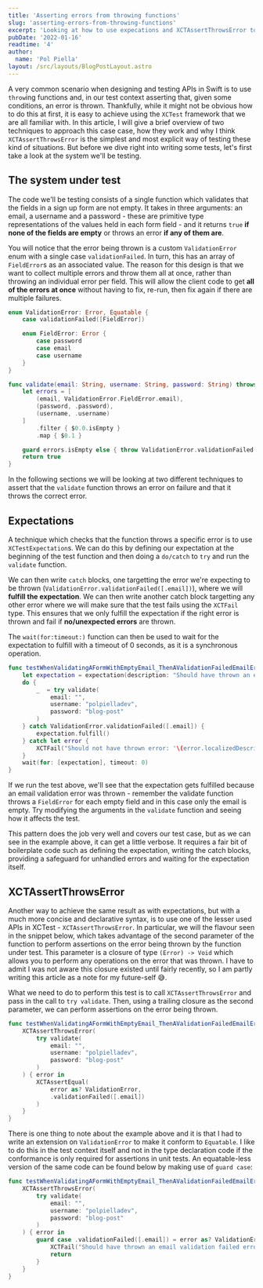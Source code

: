 ```yaml
---
title: 'Asserting errors from throwing functions'
slug: 'asserting-errors-from-throwing-functions'
excerpt: 'Looking at how to use expecations and XCTAssertThrowsError to assert specific errors are being thrown in Swift.'
pubDate: '2022-01-16'
readtime: '4'
author:
  name: 'Pol Piella'
layout: /src/layouts/BlogPostLayout.astro
---
```


A very common scenario when designing and testing APIs in Swift is to use `throw`ing functions and, in our test context asserting that, given some conditions, an error is thrown. Thankfully, while it might not be obvious how to do this at first, it is easy to achieve using the `XCTest` framework that we are all familiar with. In this article, I will give a brief overview of two techniques to approach this case case, how they work and why I think `XCTAssertThrowsError` is the simplest and most explicit way of testing these kind of situations. But before we dive right into writing some tests, let's first take a look at the system we'll be testing.

## The system under test

The code we'll be testing consists of a single function which validates that the fields in a sign up form are not empty. It takes in three arguments: an email, a username and a password - these are primitive type representations of the values held in each form field - and it returns `true` **if none of the fields are empty** or throws an error **if any of them are**.

You will notice that the error being thrown is a custom `ValidationError` enum with a single case `validationFailed`. In turn, this has an array of `FieldError`s as an associated value. The reason for this design is that we want to collect multiple errors and throw them all at once, rather than throwing an individual error per field. This will allow the client code to get **all of the errors at once** without having to fix, re-run, then fix again if there are multiple failures.

```swift:Validator.swift
enum ValidationError: Error, Equatable {
    case validationFailed([FieldError])

    enum FieldError: Error {
        case password
        case email
        case username
    }
}

func validate(email: String, username: String, password: String) throws -> Bool {
    let errors = [
        (email, ValidationError.FieldError.email),
        (password, .password),
        (username, .username)
    ]
        .filter { $0.0.isEmpty }
        .map { $0.1 }

    guard errors.isEmpty else { throw ValidationError.validationFailed(errors) }
    return true
}
```

In the following sections we will be looking at two different techniques to assert that the `validate` function throws an error on failure and that it throws the correct error.

## Expectations

A technique which checks that the function throws a specific error is to use `XCTestExpectation`s. We can do this by defining our expectation at the beginning of the test function and then doing a `do/catch` to `try` and run the `validate` function.

We can then write `catch` blocks, one targetting the error we're expecting to be thrown (`ValidationError.validationFailed([.email])`), where we will **fulfill the expectation**. We can then write another catch block targetting any other error where we will make sure that the test fails using the `XCTFail` type. This ensures that we only fulfill the expectation if the right error is thrown and fail if **no/unexpected errors** are thrown.

The `wait(for:timeout:)` function can then be used to wait for the expectation to fulfill with a timeout of 0 seconds, as it is a synchronous operation.

```swift:ValidatorTests.swift
func testWhenValidatingAFormWithEmptyEmail_ThenAValidationFailedEmailErrorIsThrown() {
    let expectation = expectation(description: "Should have thrown an email validation failed error")
    do {
        _  = try validate(
            email: "",
            username: "polpielladev",
            password: "blog-post"
        )
    } catch ValidationError.validationFailed([.email]) {
        expectation.fulfill()
    } catch let error {
        XCTFail("Should not have thrown error: '\(error.localizedDescription)'")
    }
    wait(for: [expectation], timeout: 0)
}
```

If we run the test above, we'll see that the expectation gets fulfilled because an email validation error was thrown - remember the validate function throws a `FieldError` for each empty field and in this case only the email is empty. Try modifying the arguments in the `validate` function and seeing how it affects the test.

This pattern does the job very well and covers our test case, but as we can see in the example above, it can get a little verbose. It requires a fair bit of boilerplate code such as defining the expectation, writing the catch blocks, providing a safeguard for unhandled errors and waiting for the expectation itself.

## XCTAssertThrowsError

Another way to achieve the same result as with expectations, but with a much more concise and declarative syntax, is to use one of the lesser used APIs in XCTest - `XCTAssertThrowsError`. In particular, we will the flavour seen in the snippet below, which takes advantage of the second parameter of the function to perform assertions on the error being thrown by the function under test. This parameter is a closure of type `(Error) -> Void` which allows you to perform any operations on the error that was thrown. I have to admit I was not aware this closure existed until fairly recently, so I am partly writing this article as a note for my future-self 😅.

What we need to do to perform this test is to call `XCTAssertThrowsError` and pass in the call to `try validate`. Then, using a trailing closure as the second parameter, we can perform assertions on the error being thrown.

```swift:ValidatorTests.swift
func testWhenValidatingAFormWithEmptyEmail_ThenAValidationFailedEmailErrorIsThrown() {
    XCTAssertThrowsError(
        try validate(
            email: "",
            username: "polpielladev",
            password: "blog-post"
        )
    ) { error in
        XCTAssertEqual(
            error as? ValidationError,
            .validationFailed([.email])
        )
    }
}
```

There is one thing to note about the example above and it is that I had to write an extension on `ValidationError` to make it conform to `Equatable`. I like to do this in the test context itself and not in the type declaration code if the conformance is only required for assertions in unit tests. An equatable-less version of the same code can be found below by making use of `guard case`:

```swift:ValidatorTests.swift
func testWhenValidatingAFormWithEmptyEmail_ThenAValidationFailedEmailErrorIsThrown() {
    XCTAssertThrowsError(
        try validate(
            email: "",
            username: "polpielladev",
            password: "blog-post"
        )
    ) { error in
        guard case .validationFailed([.email]) = error as? ValidationError else {
            XCTFail("Should have thrown an email validation failed error"))
            return
        }
    }
}
```
